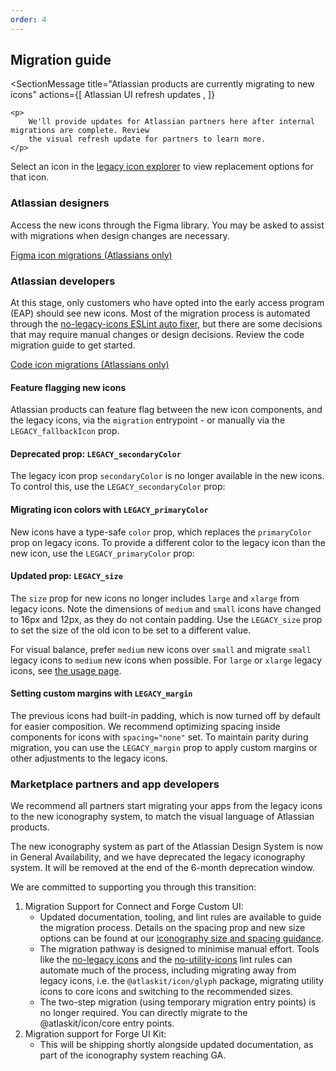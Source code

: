 ```yaml
---
order: 4
---
```




## Migration guide

<SectionMessage
	title="Atlassian products are currently migrating to new icons"
	actions={[
		<SectionMessageAction href="/whats-new/atlassian-ui-refresh-updates">
			Atlassian UI refresh updates
		</SectionMessageAction>,
	]}
>
	<p>
		We'll provide updates for Atlassian partners here after internal migrations are complete. Review
		the visual refresh update for partners to learn more.
	</p>
</SectionMessage>

Select an icon in the [legacy icon explorer](/components/icon/icon-legacy/icon-explorer) to view
replacement options for that icon.

### Atlassian designers

Access the new icons through the Figma library. You may be asked to assist with migrations when
design changes are necessary.

[Figma icon migrations (Atlassians only)](https://go.atlassian.com/ads-icons-design-migration)

### Atlassian developers

At this stage, only customers who have opted into the early access program (EAP) should see new
icons. Most of the migration process is automated through the
[no-legacy-icons ESLint auto fixer](/components/eslint-plugin-design-system/no-legacy-icons/usage),
but there are some decisions that may require manual changes or design decisions. Review the code
migration guide to get started.

[Code icon migrations (Atlassians only)](https://go.atlassian.com/ads-icon-code-migration)

#### Feature flagging new icons

Atlassian products can feature flag between the new icon components, and the legacy icons, via the
`migration` entrypoint - or manually via the `LEGACY_fallbackIcon` prop.

<Example
	Component={IconMigration}
	packageName="@atlaskit/icon"
	disableCodeTransforms={[CODE_TRANSFORM_ID_MIGRATION_ICONS]}
/>

#### Deprecated prop: `LEGACY_secondaryColor`

The legacy icon prop `secondaryColor` is no longer available in the new icons. To control this, use
the `LEGACY_secondaryColor` prop:

<Example
	Component={IconMigrationDeprecated}
	packageName="@atlaskit/icon"
	disableCodeTransforms={[CODE_TRANSFORM_ID_MIGRATION_ICONS]}
/>

#### Migrating icon colors with `LEGACY_primaryColor`

New icons have a type-safe `color` prop, which replaces the `primaryColor` prop on legacy icons. To
provide a different color to the legacy icon than the new icon, use the `LEGACY_primaryColor` prop:

<Example
	Component={IconMigrationColor}
	packageName="@atlaskit/icon"
	disableCodeTransforms={[CODE_TRANSFORM_ID_MIGRATION_ICONS]}
/>

#### Updated prop: `LEGACY_size`

The `size` prop for new icons no longer includes `large` and `xlarge` from legacy icons. Note the
dimensions of `medium` and `small` icons have changed to 16px and 12px, as they do not contain
padding. Use the `LEGACY_size` prop to set the size of the old icon to be set to a different value.

For visual balance, prefer `medium` new icons over `small` and migrate `small` legacy icons to
`medium` new icons when possible. For `large` or `xlarge` legacy icons, see
[the usage page](/components/icon/usage#larger-than-16px-icons--consider-icon-tile).

<Example
	Component={IconMigrationSize}
	packageName="@atlaskit/icon"
	disableCodeTransforms={[CODE_TRANSFORM_ID_MIGRATION_ICONS]}
/>

#### Setting custom margins with `LEGACY_margin`

The previous icons had built-in padding, which is now turned off by default for easier composition.
We recommend optimizing spacing inside components for icons with `spacing="none"` set. To maintain
parity during migration, you can use the `LEGACY_margin` prop to apply custom margins or other
adjustments to the legacy icons.

<Example
	Component={IconMigrationMargin}
	packageName="@atlaskit/icon"
	disableCodeTransforms={[CODE_TRANSFORM_ID_MIGRATION_ICONS]}
/>

### Marketplace partners and app developers

We recommend all partners start migrating your apps from the legacy icons to the new iconography
system, to match the visual language of Atlassian products.

The new iconography system as part of the Atlassian Design System is now in General Availability,
and we have deprecated the legacy iconography system. It will be removed at the end of the 6-month
deprecation window.

We are committed to supporting you through this transition:

1. Migration Support for Connect and Forge Custom UI:
   - Updated documentation, tooling, and lint rules are available to guide the migration process.
     Details on the spacing prop and new size options can be found at our
     [iconography size and spacing guidance](/foundations/iconography#size-and-spacing).
   - The migration pathway is designed to minimise manual effort. Tools like the
     [no-legacy icons](/components/eslint-plugin-design-system/no-legacy-icons/usage) and the
     [no-utility-icons](/components/eslint-plugin-design-system/no-utility-icons/usage) lint rules
     can automate much of the process, including migrating away from legacy icons, i.e. the
     `@atlaskit/icon/glyph` package, migrating utility icons to core icons and switching to the
     recommended sizes.
   - The two-step migration (using temporary migration entry points) is no longer required. You can
     directly migrate to the @atlaskit/icon/core entry points.
2. Migration support for Forge UI Kit:
   - This will be shipping shortly alongside updated documentation, as part of the iconography
     system reaching GA.

